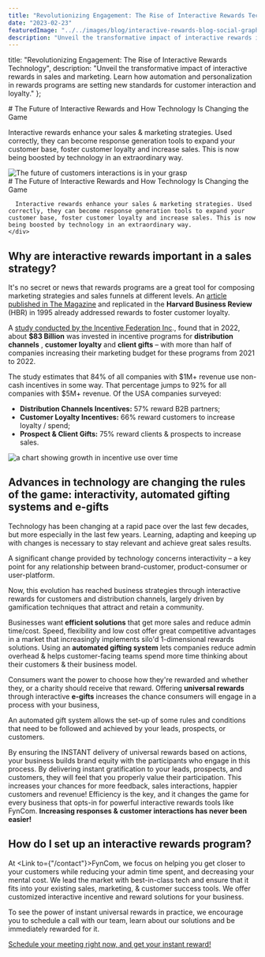 ```yaml
---
title: "Revolutionizing Engagement: The Rise of Interactive Rewards Technology"
date: "2023-02-23"
featuredImage: "../../images/blog/interactive-rewards-blog-social-graphic.jpg"
description: "Unveil the transformative impact of interactive rewards in sales and marketing. Learn how automation and personalization in rewards programs are setting new standards for customer interaction and loyalty."
---
```



  title: "Revolutionizing Engagement: The Rise of Interactive Rewards Technology",
  description: "Unveil the transformative impact of interactive rewards in sales and marketing. Learn how automation and personalization in rewards programs are setting new standards for customer interaction and loyalty."
};

<Wrapper seo={meta}>
  # The Future of Interactive Rewards and How Technology Is Changing the Game

  Interactive rewards enhance your sales & marketing strategies. Used correctly, they can become response generation tools to expand your customer base, foster customer loyalty and increase sales. This is now being boosted by technology in an extraordinary way.

  [//]: # (change the size of this image to more appropriate one)
  <div className="use-case-section">
    <div className="use-case-image">
      <img src={futureRewards} alt="The future of customers interactions is in your grasp" />
    </div>
    <div className="use-case-description">
      # The Future of Interactive Rewards and How Technology Is Changing the Game

      Interactive rewards enhance your sales & marketing strategies. Used correctly, they can become response generation tools to expand your customer base, foster customer loyalty and increase sales. This is now being boosted by technology in an extraordinary way.
    </div>
  </div>


  ## **Why are interactive rewards important in a sales strategy?**

  It's no secret or news that rewards programs are a great tool for composing marketing strategies and sales funnels at different levels. An [article published in The Magazine](https://hbr.org/1995/05/do-rewards-really-create-loyalty) and replicated in the **Harvard Business Review** (HBR) in 1995 already addressed rewards to foster customer loyalty.

  A [study conducted by the Incentive Federation Inc](https://www.incentivefederation.org/)., found that in 2022, about **$83 Billion** was invested in incentive programs for **distribution channels** , **customer loyalty** and **client gifts** – with more than half of companies increasing their marketing budget for these programs from 2021 to 2022.

  The study estimates that 84% of all companies with $1M+ revenue use non-cash incentives in some way. That percentage jumps to 92% for all companies with $5M+ revenue. Of the USA companies surveyed:

  - **Distribution Channels Incentives:** 57% reward B2B partners;
  - **Customer Loyalty Incentives:** 66% reward customers to increase loyalty / spend;
  - **Prospect & Client Gifts:** 75% reward clients & prospects to increase sales.

  <img src={incentive} alt="a chart showing growth in incentive use over time" />

  ## **Advances in technology are changing the rules of the game: interactivity, automated gifting systems and e-gifts**

  Technology has been changing at a rapid pace over the last few decades, but more especially in the last few years. Learning, adapting and keeping up with changes is necessary to stay relevant and achieve great sales results.

  A significant change provided by technology concerns interactivity – a key point for any relationship between brand-customer, product-consumer or user-platform.

  Now, this evolution has reached business strategies through interactive rewards for customers and distribution channels, largely driven by gamification techniques that attract and retain a community.

  Businesses want **efficient solutions** that get more sales and reduce admin time/cost. Speed, flexibility and low cost offer great competitive advantages in a market that increasingly implements silo'd 1-dimensional rewards solutions. Using an **automated gifting system** lets companies reduce admin overhead & helps customer-facing teams spend more time thinking about their customers & their business model.

  Consumers want the power to choose how they're rewarded and whether they, or a charity should receive that reward. Offering **universal rewards** through interactive **e-gifts** increases the chance consumers will engage in a process with your business,

  An automated gift system allows the set-up of some rules and conditions that need to be followed and achieved by your leads, prospects, or customers.

  By ensuring the INSTANT delivery of universal rewards based on actions, your business builds brand equity with the participants who engage in this process. By delivering instant gratification to your leads, prospects, and customers, they will feel that you properly value their participation. This increases your chances for more feedback, sales interactions, happier customers and revenue! Efficiency is the key, and it changes the game for every business that opts-in for powerful interactive rewards tools like FynCom. **Increasing responses & customer interactions has never been easier!**

  ## **How do I set up an interactive rewards program?**

  At <Link to={"/contact"}>FynCom</Link>, we focus on helping you get closer to your customers while reducing your admin time spent, and decreasing your mental cost. We lead the market with best-in-class tech and ensure that it fits into your existing sales, marketing, & customer success tools. We offer customized interactive incentive and reward solutions for your business.

  To see the power of instant universal rewards in practice, we encourage you to schedule a call with our team, learn about our solutions and be immediately rewarded for it.

  <a href="https://calendly.com/adrian-fyncom/30min" className="cta-button">
    Schedule your meeting right now, and get your instant reward!
  </a>

</Wrapper>
